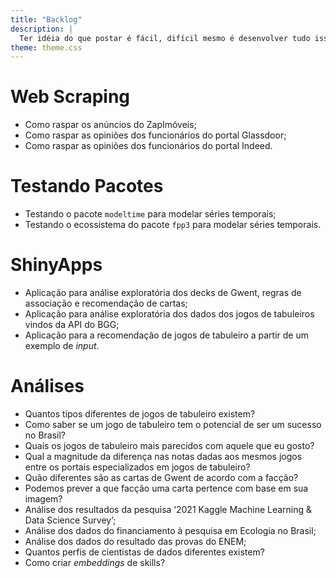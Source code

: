 ```yaml
---
title: "Backlog"
description: |
  Ter idéia do que postar é fácil, difícil mesmo é desenvolver tudo isso na mesma velocidade! Nesta seção eu reuno tudo aquilo que eu já tive de ideia de escrever sobre, mas que faltou tempo para tornar realidade. Pretendo manter visibilidade disso aqui para me ajudar a não me esquecer e, quem sabe, receber algum feedback para priorizar um deles!
theme: theme.css
---
```


# Web Scraping
- Como raspar os anúncios do ZapImóveis;  
- Como raspar as opiniões dos funcionários do portal Glassdoor;  
- Como raspar as opiniões dos funcionários do portal Indeed.  

# Testando Pacotes
- Testando o pacote `modeltime` para modelar séries temporais;  
- Testando o ecossistema do pacote `fpp3` para modelar séries temporais.    

# ShinyApps
- Aplicação para análise exploratória dos decks de Gwent, regras de associação e recomendação de cartas;  
- Aplicação para análise exploratória dos dados dos jogos de tabuleiros vindos da API do BGG;  
- Aplicação para a recomendação de jogos de tabuleiro a partir de um exemplo de _input_.  

# Análises
- Quantos tipos diferentes de jogos de tabuleiro existem?  
- Como saber se um jogo de tabuleiro tem o potencial de ser um sucesso no Brasil?  
- Quais os jogos de tabuleiro mais parecidos com aquele que eu gosto?  
- Qual a magnitude da diferença nas notas dadas aos mesmos jogos entre os portais especializados em jogos de tabuleiro?
- Quão diferentes são as cartas de Gwent de acordo com a facção?  
- Podemos prever a que facção uma carta pertence com base em sua imagem?  
- Análise dos resultados da pesquisa '2021 Kaggle Machine Learning & Data Science Survey';    
- Análise dos dados do financiamento à pesquisa em Ecologia no Brasil;  
- Análise dos dados do resultado das provas do ENEM;
- Quantos perfis de cientistas de dados diferentes existem?
- Como criar _embeddings_ de skills?
